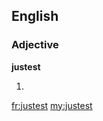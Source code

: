 ==English==

===Adjective===
'''justest'''

# {{superlative of|just}}

[[fr:justest]]
[[my:justest]]